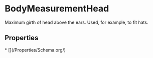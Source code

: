   
# BodyMeasurementHead

Maximum girth of head above the ears. Used, for example, to fit hats.

## Properties

<Grid>
* [](/Properties/Schema.org/)
</Grid>

